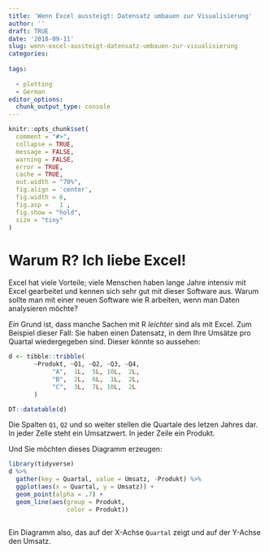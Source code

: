 ```yaml
---
title: 'Wenn Excel aussteigt: Datensatz umbauen zur Visualisierung'
author: ''
draft: TRUE
date: '2018-09-11'
slug: wenn-excel-aussteigt-datensatz-umbauen-zur-visualisierung
categories:
  
tags:
  
  - plotting
  - German
editor_options: 
  chunk_output_type: console
---
```



```r

knitr::opts_chunk$set(
  comment = "#>",
  collapse = TRUE,
  message = FALSE,
  warning = FALSE,
  error = TRUE,
  cache = TRUE,
  out.width = "70%",
  fig.align = 'center',
  fig.width = 6,
  fig.asp =   1 ,
  fig.show = "hold",
  size = "tiny"
)

```




# Warum R? Ich liebe Excel! 


Excel hat viele Vorteile; viele Menschen haben lange Jahre intensiv mit Excel gearbeitet und kennen sich sehr gut mit dieser Software aus. Warum sollte man mit einer neuen Software wie R arbeiten, wenn man Daten analysieren möchte?

*Ein* Grund ist, dass manche Sachen mit R *leichter* sind als mit Excel. Zum Beispiel dieser Fall: Sie haben einen Datensatz, in dem Ihre Umsätze pro Quartal wiedergegeben sind. Dieser könnte so aussehen:


```r
d <- tibble::tribble(
       ~Produkt, ~Q1, ~Q2, ~Q3, ~Q4,
            "A",  1L,  5L, 10L,  2L,
            "B",  2L,  6L,  1L,  2L,
            "C",  3L,  7L, 10L,  2L
       )

DT::datatable(d)
```

Die Spalten `Q1`, `Q2` und so weiter stellen die Quartale des letzen Jahres dar. In jeder Zelle steht ein Umsatzwert. In jeder Zeile ein Produkt.




Und Sie möchten dieses Diagramm erzeugen:


```r
library(tidyverse)
d %>% 
  gather(key = Quartal, value = Umsatz, -Produkt) %>% 
  ggplot(aes(x = Quartal, y = Umsatz)) +
  geom_point(alpha = .7) +
  geom_line(aes(group = Produkt,
                color = Produkt))
            
```


Ein Diagramm also, das auf der X-Achse `Quartal` zeigt und auf der Y-Achse den Umsatz.
